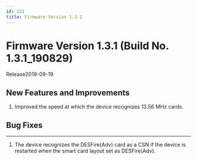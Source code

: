 ```yaml
---
id: 131
title: Firmware Version 1.3.1
---
```


# Firmware Version 1.3.1 (Build No. 1.3.1_190829)

Release<Separator/>2019-09-19

## New Features and Improvements

1. Improved the speed at which the device recognizes 13.56 MHz cards.

## Bug Fixes

---

<BugLists>

1. The device recognizes the DESFire(Adv) card as a CSN if the device is restarted when the smart card layout set as DESFire(Adv).

</BugLists>